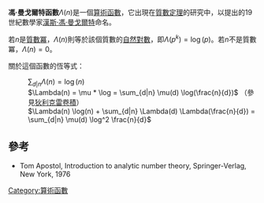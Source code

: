 '''馮·曼戈爾特函數'''<math>\Lambda(n)</math>是一個[[算術函數|算術函數]]，它出現在[[質數定理|質數定理]]的研究中，以提出的19世紀數學家[[漢斯·馮·曼戈爾特_(數學家)|漢斯·馮·曼戈爾特]]命名。

若<math>n</math>是[[質數|質數]][[冪|冪]]，<math>\Lambda(n)</math>則等於該個質數的[[自然對數|自然對數]]，即<math>\Lambda(p^k) = \log(p)</math>。若<math>n</math>不是質數冪，<math>\Lambda(n)=0</math>。

關於這個函數的恆等式：
: <math>\sum_{d|n} \Lambda(n) =  \log(n)</math>
: <math>\Lambda(n) = \mu * \log = \sum_{d|n} \mu(d) \log(\frac{n}{d})</math> （參見[[狄利克雷卷積|狄利克雷卷積]]）
: <math>\Lambda(n) \log(n) + \sum_{d|n} \Lambda(d) \Lambda(\frac{n}{d}) = \sum_{d|n} \mu(d) \log^2 \frac{n}{d}</math>

{{numtheory-stub}}
== 參考 ==
* Tom Apostol, Introduction to analytic number theory, Springer-Verlag, New York, 1976
[[Category:算術函數|Category:算術函數]]